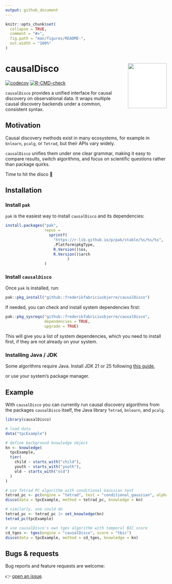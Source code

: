 ```yaml
---
output: github_document
---
```


<!-- README.md is generated from README.Rmd. Please edit that file -->

```r
knitr::opts_chunk$set(
  collapse = TRUE,
  comment = "#>",
  fig.path = "man/figures/README-",
  out.width = "100%"
)
```

# causalDisco <img src="graphics/hex.png" width="121px" height="140px" align="right" style="padding-left:10px;background-color:white;" />

<!-- badges: start -->
[![codecov](https://codecov.io/gh/frederikfabriciusbjerre/causalDisco/graph/badge.svg?token=8MHGWDUN4R)](https://codecov.io/gh/frederikfabriciusbjerre/causalDisco)
[![R-CMD-check](https://github.com/frederikfabriciusbjerre/causalDisco/actions/workflows/R-CMD-check.yaml/badge.svg)](https://github.com/frederikfabriciusbjerre/causalDisco/actions/workflows/R-CMD-check.yaml)
<!-- badges: end -->


`causalDisco` provides a unified interface for causal discovery on observational data.
It wraps multiple causal discovery backends under a common, consistent syntax. 

## Motivation
Causal discovery methods exist in many ecosystems, for example in `bnlearn`, `pcalg`, or `Tetrad`, but their APIs vary widely.

`causalDisco` unifies them under one clear grammar, making it easy to compare results, switch algorithms, and focus on scientific questions rather than package quirks.

Time to hit the disco 🪩

## Installation 
### Install `pak`

`pak` is the easiest way to install `causalDisco` and its dependencies:

```r
install.packages("pak", 
                 repos = 
                   sprintf(
                     "https://r-lib.github.io/p/pak/stable/%s/%s/%s", 
                     .Platform$pkgType, 
                     R.Version()$os, 
                     R.Version()$arch
                           )
                 )
```

### Install `causalDisco`

Once `pak` is installed, run:

```r
pak::pkg_install("github::frederikfabriciusbjerre/causalDisco")
```

If needed, you can check and install system dependencies first:

```r
pak::pkg_sysreqs("github::frederikfabriciusbjerre/causalDisco",
                 dependencies = TRUE, 
                 upgrade = TRUE)
```

This will give you a list of system dependencies, which you need to install first, if they are not already on your system. 

### Installing Java / JDK

Some algorithms require Java.
Install JDK 21 or 25 following [this guide](https://github.com/cmu-phil/tetrad/wiki/Setting-up-Java-for-Tetrad),

or use your system's package manager.

## Example

With `causalDisco` you can currently run causal discovery algorithms from the packages `causalDisco` itself, the Java library `Tetrad`, `bnlearn`, and `pcalg`. 

```r
library(causalDisco)

# load data
data("tpcExample")

# define background knowledge object
kn <- knowledge(
  tpcExample,
  tier(
    child ~ starts_with("child"),
    youth ~ starts_with("youth"),
    old ~ starts_with("old")
  )
)

# use Tetrad PC algorithm with conditional Gaussian test
tetrad_pc <- pc(engine = "tetrad", test = "conditional_gaussian", alpha = 0.05)
disco(data = tpcExample, method = tetrad_pc, knowledge = kn)

# similarly, one could do
tetrad_pc <- tetrad_pc |> set_knowledge(kn)
tetrad_pc(tpcExample)

# use causalDisco's own tges algorithm with temporal BIC score
cd_tges <- tges(engine = "causalDisco", score = "tbic")
disco(data = tpcExample, method = cd_tges, knowledge = kn)
```

## Bugs & requests

Bug reports and feature requests are welcome:

👉 [open an issue](https://github.com/frederikfabriciusbjerre/causalDisco/issues).
